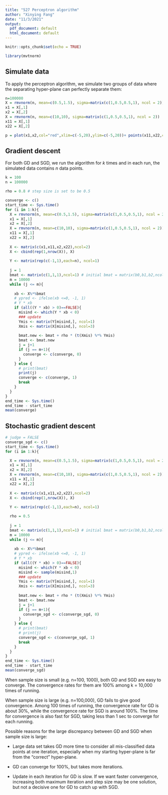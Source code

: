 ```yaml
---
title: "527 Perceptron algorithm"
author: "Xinying Fang"
date: "11/3/2021"
output:
  pdf_document: default
  html_document: default
---
```


```r
knitr::opts_chunk$set(echo = TRUE)
```

```r
library(mvtnorm)
```


## Simulate data

To apply the perceptron algorithm, we simulate two groups of data where the separating hyper-plane can perfectly separate them:

```r
n=100000
X = rmvnorm(n, mean=c(0.5,1.5), sigma=matrix(c(1,0.5,0.5,1), ncol = 2))
x1 = X[,1]
x2 = X[,2]
X = rmvnorm(n, mean=c(10,10), sigma=matrix(c(1,0.5,0.5,1), ncol = 2))
x11 = X[,1]
x22 = X[,2]

p = plot(x1,x2,col="red",xlim=c(-5,20),ylim=c(-5,20))+ points(x11,x22,col="blue")

```



## Gradient descent 

For both GD and SGD, we run the algorithm for $k$ times and in each run, the simulated data contains $n$ data points.

```r
k = 100
n = 100000

rho = 0.8 # step size is set to be 0.5 

converge <- c()
start_time <- Sys.time()
for (i in 1:k){
  X = rmvnorm(n, mean=c(0.5,1.5), sigma=matrix(c(1,0.5,0.5,1), ncol = 2))
  x1 = X[,1]
  x2 = X[,2]
  X = rmvnorm(n, mean=c(10,10), sigma=matrix(c(1,0.5,0.5,1), ncol = 2))
  x11 = X[,1]
  x22 = X[,2]
  
  X <- matrix(c(x1,x11,x2,x22),ncol=2)
  X <- cbind(rep(1,nrow(X)), X)
  
  Y <- matrix(rep(c(-1,1),each=n), ncol=1)
  
  j = 1
  bmat <- matrix(c(1,1,1),ncol=1) # initial bmat = matrix(b0,b1,b2,ncol=1)
  m = 10000
  while (j <= m){
    
    xb <- X%*%bmat
    # ypred <- ifelse(xb <=0, -1, 1)
    # Y * xb
    if (all((Y * xb) > 0)==FALSE){
      misind <- which(Y * xb < 0)
      ### update
      Ymis <- matrix(Y[misind,], ncol=1)
      Xmis <- matrix(X[misind,], ncol=3)
      
      bmat.new <- bmat + rho * (t(Xmis) %*% Ymis)
      bmat <- bmat.new
      j = j+1
      if (j == m+1){
        converge <- c(converge, 0)
      }
    } else {
      # print(bmat)
      print(j)
      converge <- c(converge, 1)
      break
    }
  }
}
end_time <- Sys.time()
end_time - start_time
mean(converge)
```


## Stochastic gradient descent

```r
# judge = FALSE
converge_sgd <- c()
start_time <- Sys.time()
for (i in 1:k){

  X = rmvnorm(n, mean=c(0.5,1.5), sigma=matrix(c(1,0.5,0.5,1), ncol = 2))
  x1 = X[,1]
  x2 = X[,2]
  X = rmvnorm(n, mean=c(10,10), sigma=matrix(c(1,0.5,0.5,1), ncol = 2))
  x11 = X[,1]
  x22 = X[,2]
  
  X <- matrix(c(x1,x11,x2,x22),ncol=2)
  X <- cbind(rep(1,nrow(X)), X)
  
  Y <- matrix(rep(c(-1,1),each=n), ncol=1)

  rho = 0.5
  
  j = 1
  bmat <- matrix(c(1,1,1),ncol=1) # initial bmat = matrix(b0,b1,b2,ncol=1)
  m = 10000
  while (j <= m){
    
    xb <- X%*%bmat
    # ypred <- ifelse(xb <=0, -1, 1)
    # Y * xb
    if (all((Y * xb) > 0)==FALSE){
      misind <- which(Y * xb < 0)
      misind <- sample(misind,1)
      ### update
      Ymis <- matrix(Y[misind,], ncol=1)
      Xmis <- matrix(X[misind,], ncol=3)
      
      bmat.new <- bmat + rho * (t(Xmis) %*% Ymis)
      bmat <- bmat.new
      j = j+1
      if (j == m+1){
        converge_sgd <- c(converge_sgd, 0)
      }
    } else {
      # print(bmat)
      # print(j)
      converge_sgd <- c(converge_sgd, 1)
      break
    }
  }
}
end_time <- Sys.time()
end_time - start_time
mean(converge_sgd)
```

When sample size is small (e.g. n=100, 1000), both GD and SGD are easy to converge. The convergence rates for them are 100% among k = 10,000 times of running.

When sample size is large (e.g. n=100,000), GD fails to give good convergence. Among 100 times of running, the convergence rate for GD is about 30%, while the convergence rate for SGD is around 100%. The time for convergence is also fast for SGD, taking less than 1 sec to converge for each running.

Possible reasons for the large discrepancy between GD and SGD when sample size is large:

- Large data set takes GD more time to consider all mis-classified data points at one iteration, especially when my starting hyper-plane is far from the "correct" hyper-plane.

- GD can converge for 100%, but takes more iterations.

- Update in each iteration for GD is slow. If we want faster convergence, increasing both maximum iteration and step size may be one solution, but not a decisive one for GD to catch up with SGD.

